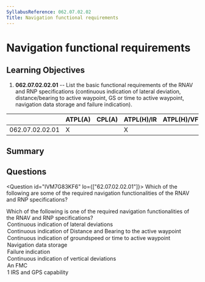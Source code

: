 ```yaml
---
SyllabusReference: 062.07.02.02
Title: Navigation functional requirements
---
```


# Navigation functional requirements

## Learning Objectives

1.  **062.07.02.02.01** -- List the basic functional requirements of the RNAV and
    RNP specifications (continuous indication of lateral deviation,
    distance/bearing to active waypoint, GS or time to active waypoint,
    navigation data storage and failure indication).

|                 | ATPL(A) | CPL(A) | ATPL(H)/IR | ATPL(H)/VFR | CPL(H) | IR | CBIR(A) |
| --------------- | ------- | ------ | ---------- | ----------- | ------ | -- | ------- |
| 062.07.02.02.01 | X       |        | X          |             |        | X  |         |

## Summary

## Questions

<Question id="IVM7G83KF6" lo={["62.07.02.02.01"]}>
  <Text variant="multipleCorrect" select={5}>
    Which of the following are some of the required navigation functionalities
    of the RNAV and RNP specifications?
  </Text>

  <Text variant="oneCorrect">
    Which of the following is one of the required navigation functionalities of
    the RNAV and RNP specifications?
  </Text>

  <Option correct>Continuous indication of lateral deviations</Option>

  <Option correct>
    Continuous indication of Distance and Bearing to the active waypoint
  </Option>

  <Option correct>
    Continuous indication of groundspeed or time to active waypoint
  </Option>

  <Option correct>Navigation data storage</Option>
  <Option correct>Failure indication</Option>

  <Option why="PBN and RNAV are all about horizontal navigation, so no monitoring of vertical deviations is prescribed.">
    Continuous indication of vertical deviations
  </Option>

  <Option why="PBN and RNAV do not specify an equipment list.">An FMC</Option>

  <Option why="PBN and RNAV do not specify an equipment list.">
    1 IRS and GPS capability
  </Option>
</Question>
